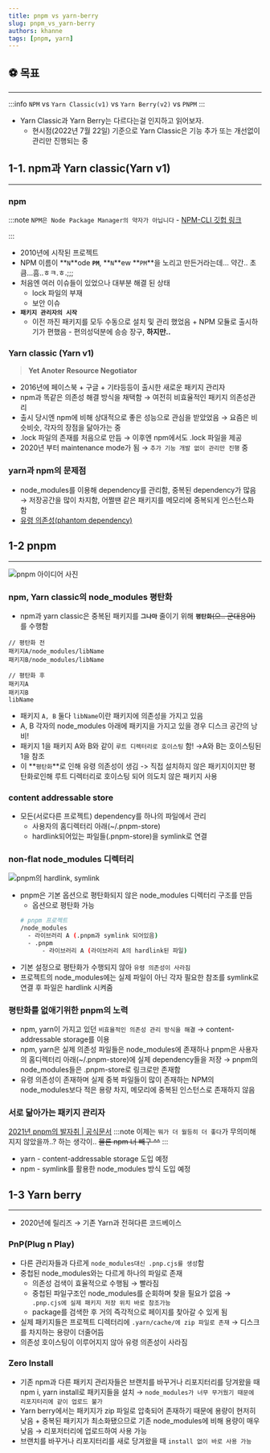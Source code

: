 ```yaml
---
title: pnpm vs yarn-berry
slug: pnpm_vs_yarn-berry
authors: khanne
tags: [pnpm, yarn]
---
```


<!--truncate-->

## ⚽️ 목표

---

:::info `NPM` vs `Yarn Classic(v1)` vs `Yarn Berry(v2)` vs `PNPM`
:::

- Yarn Classic과 Yarn Berry는 다르다는걸 인지하고 읽어보자.
  - 현시점(2022년 7월 22일) 기준으로 Yarn Classic은 기능 추가 또는 개선없이 관리만 진행되는 중

## 1-1. npm과 Yarn classic(Yarn v1)

---

### npm

:::note `NPM은 Node Package Manager의 약자가 아닙니다` - [NPM-CLI 깃헙 링크](https://github.com/npm/cli#is-npm-an-acronym-for-node-package-manager)

:::

- 2010년에 시작된 프로젝트
- NPM 이름이 **`N`**ode **`PM`**, **`N`**ew **`PM`**을 노리고 만든거라는데… 약간.. 초큼…흠..ㅎㅋ.ㅎ.;;;
- 처음엔 여러 이슈들이 있었으나 대부분 해결 된 상태
  - lock 파일의 부재
  - 보안 이슈
- **`패키지 관리자의 시작`**
  - 이전 까진 패키지를 모두 수동으로 설치 및 관리 했었음 + NPM 모듈로 출시하기가 편했음 - 편의성덕분에 승승 장구, **하지만..**

### Yarn classic (Yarn v1)

> **Yet Anoter Resource Negotiator**

- 2016년에 페이스북 + 구글 + 기타등등이 출시한 새로운 패키지 관리자
- npm과 똑같은 의존성 해결 방식을 채택함 → 여전히 비효율적인 패키지 의존성관리
- 출시 당시엔 npm에 비해 상대적으로 좋은 성능으로 관심을 받았었음 → 요즘은 비슷비슷, 각자의 장점을 닮아가는 중
- .lock 파일의 존재를 처음으로 만듬 → 이후엔 npm에서도 .lock 파일을 제공
- 2020년 부터 maintenance mode가 됨 → `추가 기능 개발 없이 관리만 진행` 중

### yarn과 npm의 문제점

- node_modules를 이용해 dependency를 관리함, 중복된 dependency가 많음 → 저장공간을 많이 차지함, 어쩔땐 같은 패키지를 메모리에 중복되게 인스턴스화 함
- [유령 의존성(phantom dependency)](https://pnpm.io/motivation#creating-a-non-flat-node_modules-directory)

## 1-2 pnpm

---

![pnpm 아이디어 사진](https://iwannaberealnerd.notion.site/image/https%3A%2F%2Fs3-us-west-2.amazonaws.com%2Fsecure.notion-static.com%2Fbc085663-6538-4769-b210-fedcbe3ae17c%2FUntitled.png?table=block&id=a00e89c2-0a2f-421b-98c3-e81c53216a71&spaceId=35999598-bd0e-4e04-a70a-5396c69f115f&width=2000&userId=&cache=v2)

### npm, Yarn classic의 node_modules 평탄화

- npm과 yarn classic은 중복된 패키지를 **`그나마`** 줄이기 위해 **`평탄화`**~~(으.. 군대용어)~~를 수행함

```
// 평탄화 전
패키지A/node_modules/libName
패키지B/node_modules/libName

// 평탄화 후
패키지A
패키지B
libName
```

- 패키지 `A, B` 둘다 `libName`이란 패키지에 의존성을 가지고 있음
- A, B 각자의 node_modules 아래에 패키지을 가지고 있을 경우 디스크 공간의 낭비!
- 패키지 1을 패키지 A와 B와 같이 `루트 디렉터리로 호이스팅` 함! →A와 B는 호이스팅된 1을 참조
- 이 **`평탄화`**로 인해 유령 의존성이 생김 -> 직접 설치하지 않은 패키지이지만 평탄화로인해 루트 디렉터리로 호이스팅 되어 의도치 않은 패키지 사용

### content addressable store

- 모든(서로다른 프로젝트) dependency를 하나의 파일에서 관리
  - 사용자의 홈디렉터리 아래(~/.pnpm-store)
  - hardlink되어있는 파일들(.pnpm-store)을 symlink로 연결

### non-flat node_modules 디렉터리

![pnpm의 hardlink, symlink](https://iwannaberealnerd.notion.site/image/https%3A%2F%2Fs3-us-west-2.amazonaws.com%2Fsecure.notion-static.com%2F8d652c9d-5d4a-4097-af71-9144f5150275%2Fnode-modules-structure-8ab301ddaed3b7530858b233f5b3be57.jpg?table=block&id=aa1652de-10ec-4f91-86c3-5f140997c113&spaceId=35999598-bd0e-4e04-a70a-5396c69f115f&width=2000&userId=&cache=v2)

- pnpm은 기본 옵션으로 평탄화되지 않은 node_modules 디렉터리 구조를 만듬
  - 옵션으로 평탄화 가능
  ```bash
  # pnpm 프로젝트
  /node_modules
  	- 라이브러리 A (.pnpm과 symlink 되어있음)
  	- .pnpm
  		- 라이브러리 A (라이브러리 A의 hardlink된 파일)
  ```
- 기본 설정으로 평탄화가 수행되지 않아 `유령 의존성이 사라짐`
- 프로젝트의 node_modules에는 실제 파일이 아닌 각자 필요한 참조를 symlink로 연결 후 파일은 hardlink 시켜줌

### 평탄화를 없애기위한 pnpm의 노력

- npm, yarn이 가지고 있던 `비효율적인 의존성 관리 방식을 해결` → content-addressable storage를 이용
- npm, yarn은 실제 의존성 파일들은 node_modules에 존재하나 pnpm은 사용자의 홈디렉터리 아래(~/.pnpm-store)에 실제 dependency들을 저장 → pnpm의 node_modules들은 .pnpm-store로 링크로만 존재함
- 유령 의존성이 존재하며 실제 중복 파일들이 많이 존재하는 NPM의 node_modules보다 적은 용량 차지, 메모리에 중복된 인스턴스로 존재하지 않음

### 서로 닮아가는 패키지 관리자

[2021년 pnpm의 발자취 | 공식문서](https://pnpm.io/blog/2021/12/29/yearly-update#the-competition)
:::note 이제는 `뭐가 더 월등히 더 좋다`가 무의미해 지지 않았을까..? 하는 생각이..
~~물론 npm 너 빼구 ^^~~
:::

- yarn - content-addressable storage 도입 예정
- npm - symlink를 활용한 node_modules 방식 도입 예정

## 1-3 Yarn berry

---

- 2020년에 릴리즈 → 기존 Yarn과 전혀다른 코드베이스

### PnP(Plug n Play)

- 다른 관리자들과 다르게 `node_modules대신 .pnp.cjs를 생성`함
- 중첩된 node_modules와는 다르게 하나의 파일로 존재
  - 의존성 검색이 효율적으로 수행됨 → 빨라짐
  - 중첩된 파일구조인 node_modules를 순회하며 찾을 필요가 없음 → `.pnp.cjs에 실제 패키지 저장 위치 바로 참조가능`
  - package를 검색한 후 거의 즉각적으로 페이지를 찾아갈 수 있게 됨
- 실제 패키지들은 프로젝트 디렉터리에 `.yarn/cache/에 zip 파일로 존재` → 디스크를 차지하는 용량이 더줄어듬
- 의존성 호이스팅이 이루어지지 않아 유령 의존성이 사라짐

### Zero Install

- 기존 npm과 다른 패키지 관리자들은 브랜치를 바꾸거나 리포지터리를 당겨왔을 때 npm i, yarn install로 패키지들을 설치 → `node_modules가 너무 무거웠기 때문에 리포지터리에 같이 업로드 불가`
- Yarn berry에서는 패키지가 zip 파일로 압축되어 존재하기 때문에 용량이 현저히 낮음 + 중복된 패키지가 최소화됐으므로 기존 node_modules에 비해 용량이 매우 낮음 → 리포저터리에 업로드하여 사용 가능
- 브랜치를 바꾸거나 리포지터리를 새로 당겨왔을 때 `install 없이 바로 사용 가능`
